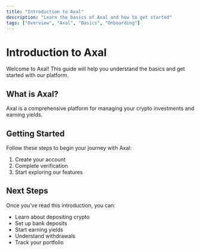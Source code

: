 ```yaml
---
title: "Introduction to Axal"
description: "Learn the basics of Axal and how to get started"
tags: ["Overview", "Axal", "Basics", "Onboarding"]
---
```


# Introduction to Axal

Welcome to Axal! This guide will help you understand the basics and get started with our platform.

## What is Axal?

Axal is a comprehensive platform for managing your crypto investments and earning yields.

## Getting Started

Follow these steps to begin your journey with Axal:

1. Create your account
2. Complete verification
3. Start exploring our features

## Next Steps

Once you've read this introduction, you can:
- Learn about depositing crypto
- Set up bank deposits
- Start earning yields
- Understand withdrawals
- Track your portfolio

 
